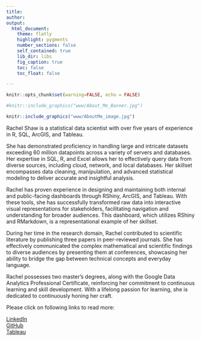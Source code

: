 ```yaml
---
title: 
author: 
output:
  html_document:
    theme: flatly
    highlight: pygments
    number_sections: false
    self_contained: true
    lib_dir: libs
    fig_caption: true
    toc: false
    toc_float: false

---
```


```r
knitr::opts_chunk$set(warning=FALSE, echo = FALSE)
```

```r
#knitr::include_graphics("www/About_Me_Banner.jpg")
```

```r
knitr::include_graphics("www/AboutMe_image.jpg")
```

Rachel Shaw is a statistical data scientist with over five years of experience in R, SQL, ArcGIS, and Tableau. 

She has demonstrated proficiency in handling large and intricate datasets exceeding 60 million datapoints across a variety of servers and databases. Her expertise in SQL, R, and Excel allows her to effectively query data from diverse sources, including cloud, network, and local databases. Her skillset encompasses data cleaning, manipulation, and advanced statistical modeling to deliver accurate and insightful analysis. 

Rachel has proven experience in designing and maintaining both internal and public-facing dashboards through RShiny, ArcGIS, and Tableau. With these tools, she has successfully transformed raw data into interactive visual representations for stakeholders, facilitating navigation and understanding for broader audiences. This dashboard, which utilizes RShiny and RMarkdown, is a representational example of her skillset.

During her time in the research domain, Rachel contributed to scientific literature by publishing three papers in peer-reviewed journals. She has effectively communicated the complex mathematical and scientific findings to diverse audiences by presenting them at conferences, showcasing her ability to bridge the gap between technical concepts and everyday language.

Rachel possesses two master’s degrees, along with the Google Data Analytics Professional Certificate, reinforcing her commitment to continuous learning and skill development. With a lifelong passion for learning, she is dedicated to continuously honing her craft.

Please click on following links to read more:

[LinkedIn](https://www.linkedin.com/in/rachel-shaw/)
<br>
[GitHub](https://github.com/rachel-shaw) 
<br>
[Tableau](https://public.tableau.com/app/profile/rachelshaw) 
<br>



